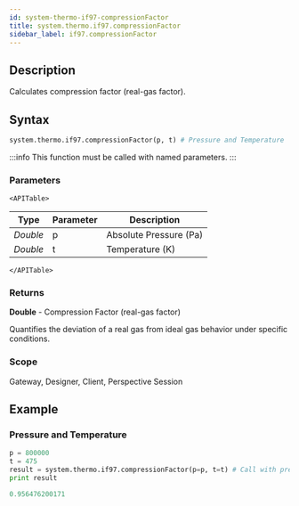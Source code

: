 ```yaml
---
id: system-thermo-if97-compressionFactor
title: system.thermo.if97.compressionFactor
sidebar_label: if97.compressionFactor
---
```



## Description

Calculates compression factor (real-gas factor).

## Syntax

```python
system.thermo.if97.compressionFactor(p, t) # Pressure and Temperature
```

:::info
This function must be called with named parameters.
:::

### Parameters

```mdx-code-block
<APITable>
```

| Type   | Parameter | Description               |
| ------ | --------- | ------------------------- |
| _Double_ | p         | Absolute Pressure (Pa)    |
| _Double_ | t         | Temperature (K)          |
```mdx-code-block
</APITable>
```

### Returns
__Double__ - Compression Factor (real-gas factor)

Quantifies the deviation of a real gas from ideal gas behavior under specific conditions.

### Scope
Gateway, Designer, Client, Perspective Session

## Example

### Pressure and Temperature
```python
p = 800000
t = 475
result = system.thermo.if97.compressionFactor(p=p, t=t) # Call with pressure and temperature
print result
```

```python title="Result"
0.956476200171
```